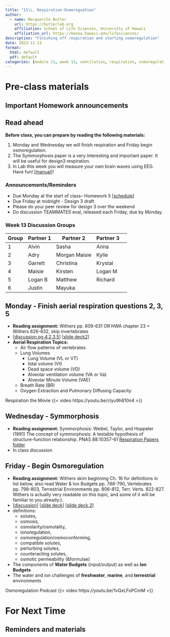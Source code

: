 ```yaml
---
title: "11\\. Respiration-Osmoreguation"
author:
  - name: Marguerite Butler  
    url: https://butlerlab.org
    affiliation: School of Life Sciences, University of Hawaii
    affiliation_url: https://manoa.hawaii.edu/lifesciences/
description: "Finishing off respiration and starting osmoregulation"
date: 2023-11-13
format: 
  html: default 
  pdf: default
categories: [module 11, week 13, ventilation, respiration, osmoregulation]
---
```


# Pre-class materials 

::: callout-important
## Important Homework announcements

:::

::: callout-note
## Read ahead

**Before class, you can prepare by reading the following materials:**

1. Monday and Wednesday we will finish respiration and Friday begin osmoregulation. 
2. The Symmorphosis paper is a very interesting and important paper. It will be useful for design3 respiration. 
3. In Lab this week you will measure your own brain waves using EEG. Have fun! \[[manual](../../labs/Lab11-human-eeg/Lab11.qmd)\]! 
:::

### Announcements/Reminders

-  Due Monday at the start of class-- Homework 5 \[[schedule](../../schedule.qmd)\] 
-  Due Friday at midnight - Design 3 draft
-  Please do your peer review for design 3 over the weekend
-  Do discussion TEAMMATES eval, released each Friday, due by Monday.

### Week 13 Discussion Groups

| Group | Partner 1 | Partner 2 | Partner 3 |
|----|----|----|----|----|
| 1 |  Alvin | Sasha | Anna |  
| 2 | Adry | Morgan Maisie | Kylie |
| 3 | Garrett | Christina | Krystal |
| 4 | Maisie | Kirsten | Logan M  |  
| 5 |  Logan B | Matthew |  Richard|
| 6 |  Justin  |  Mayuka |   |



## Monday - Finish aerial respiration questions 2, 3, 5 
- __Reading assignment:__ Withers pp. 609-631 OR HWA chapter 23 + Withers 626-632, skip invertebrates
- \[[discussion pg 4:2,3,5](../../discussions/Discussion-Week10-blood-ventilation.pdf)\] \[[slide deck2](../../powerpoints/10b.Ventilation.pdf)\]
- __Aerial Respiration Topics:__
  - Air flow patterns of vertebrates
  - Lung Volumes 
    + Lung Volume (VL or VT)
    + tidal volume (Vt)
    + Dead space volume (VD)
    + Alveolar ventilation volume (VA or Va)
    + Alveolar Minute Volume (VAE)
  - Breath Rate (BR)
  - Oxygen Extraction and Pulmonary Diffusing Capacity


Respiration the Movie 
{{< video https://youtu.be/clyu9h810n4 >}}

## Wednesday - Symmorphosis
- __Reading assignment:__ Symmorphosis: Weibel, Taylor, and Hoppeler (1991) The concept of symmorphosis: A testable hypothesis of structure-function relationship. PNAS 88:10357-61 [Respiration Papers folder](https://drive.google.com/file/d/1Td1DRJpE398Mj50m5r7bm4ooiinkchct/view?usp=share_link)
- In class discussion

## Friday - Begin Osmoregulation
- __Reading assignment:__ Withers skim beginning Ch. 16 for definitions in list below, also read Water & Ion Budgets pp. 788-790, Vertebrates pp. 798-803, Terrestrial Environments pp. 806-812, Terr. Verts. 822-827.  Withers is actually very readable on this topic, and some of it will be familiar to you already:).
- \[[discussion](../../discussions/Discussion-Week11-osmoregulation.pdf)\] \[[slide deck](../../powerpoints/11.Osmoregulation.pdf)\] \[[slide deck 2](../../powerpoints/11b.Osmoregulation_SaltWater.pdf)\]
- definitions: 
    -   solutes, 
    -   osmosis, 
    -   osmolarity/osmolality, 
    -   ionoregulation, 
    -   osmoregulation/osmoconforming, 
    -   compatible solutes, 
    -   perturbing solutes, 
    -   counteracting solutes, 
    -   osmotic permeability (&formulae)
- The components of __Water Budgets__ (input/output) as well as __Ion Budgets__
- The water and ion challenges of __freshwater__, __marine__, and __terrestrial__ environments


Osmoregulation Podcast
{{< video https://youtu.be/1vQxLFoPCmM >}}


# For Next Time


::: callout-note
## Reminders and materials

:::


